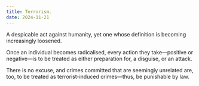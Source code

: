 ```yaml
---
title: Terrorism.
date: 2024-11-21
---
```


A despicable act against humanity, yet one whose definition is becoming increasingly loosened.

Once an individual becomes radicalised, every action they take—positive or negative—is to be treated as either preparation for, a disguise, or an attack.

There is no excuse, and crimes committed that are seemingly unrelated are, too, to be treated as terrorist-induced crimes—thus, be punishable by law.